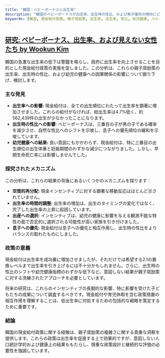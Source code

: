 ```yaml
---
title: "韓国：ベビーボーナスと出生率"
description: "韓国のベビーボーナスが出生率、出生時の性比、および男子優先の傾向にどのような影響を与えているかについて学びます。"
keywords: [韓国, 現金給付政策, 親子奨励策, 出生率, 出生率, 性比, 幼児健康, ベビーボーナス, 空間的再分配, 時間的調整, 出産選択, 男子優先, 政策の意義, 人口結果, 健康結果, 継続的評価]
---
```


## [研究: ベビーボーナス、出生率、および見えない女性たち by Wookun Kim](https://papers.ssrn.com/sol3/papers.cfm?abstract_id=3704188)

韓国の急激な出生率の低下は警鐘を鳴らし、政府に出生率を向上させることを目的とした現金給付政策の実施を促しました。この分析は、これらの親子奨励策の出生率、出生時の性比、および幼児の健康への因果関係の影響について掘り下げ、検討します。

### 主な発見

- **出生率への影響:** 現金給付は、全ての出生順位にわたって出生率を顕著に増加させました。これらの給付がなければ、総出生率は4.7%低く、約562,439件の出生が少なかったことになります。
- **出生時の性比への影響:** ベビーボーナスは、三番目の子が男の子である確率を減少させ、自然な性比へのシフトを示唆し、息子への優先順位の緩和を示唆しています。
- **幼児健康への結果:** 良い意図にもかかわらず、現金給付は、特に三番目の出生順位の出生体重と妊娠期間のわずかな減少につながりました。しかし、早期生命死亡率には影響しませんでした。

### 探究されたメカニズム

この分析は、これらの結果の背後にあるいくつかのメカニズムを探ります：

- **空間的再分配:** 現金インセンティブに対する顕著な移動反応はほとんど示されていません。
- **出生率の時間的調整:** 出生率の増加は、出生のタイミングの変化ではなく、完了した出生率の上昇に起因しています。
- **出産への選択:** インセンティブは、幼児の健康に影響を与える観測不能な特性の面で否定的に選択される可能性が高い家族を引き付けました。
- **息子への優先:** 現金給付は息子への優先と相互作用し、出生時の性比をよりバランスの取れたものにしました。

### 政策の意義

現金給付は出生率を成功裏に増加させましたが、それだけでは希望する2.1の置換レベルまで出生率を引き上げるには不十分かもしれません。さらに、出生時の性比のシフトや幼児健康指標のわずかな低下など、意図しない結果が親子奨励策に対する洗練されたアプローチを必要としています。

将来の研究は、これらのインセンティブの長期的な影響、特に影響を受けた子どもたちの成果について調査するべきです。現金給付や育児休暇を含む政策措置の相互作用を理解することは、低出生率に対処するための包括的な戦略を策定するために重要です。

### 結論

韓国の現金給付政策に関する経験は、親子奨励策の複雑さに関する貴重な洞察を提供します。これらの政策は出生率を促進する上で効果的ですが、意図しない人口統計学的および健康上の結果ももたらし、慎重な政策設計と継続的な評価の必要性を強調しています。
